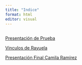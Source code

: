 ```yaml
---
title: "Indice"
format: html
editor: visual
---
```


## 

[Presentación de Prueba](presentacion-sasha.html)

[Vinculos de Rayuela](vinculos-rayuela.html)

[Presentación Final Camila Ramírez](Presentación-Cortos-Camila.html)
